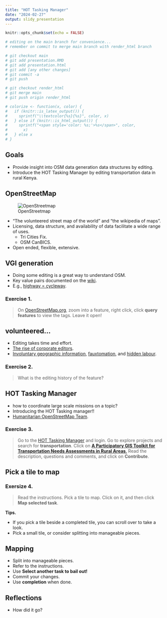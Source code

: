 ```yaml
---
title: "HOT Tasking Manager"
date: "2024-02-27"
output: slidy_presentation
---
```


```r
knitr::opts_chunk$set(echo = FALSE)

# editing on the main branch for convenience...
# remember on commit to merge main branch with render_html branch

# git checkout main
# git add presentation.RMD
# git add presentation.html
# git add [any other changes]
# git commit -a
# git push

# git checkout render_html
# git merge main
# git push origin render_html

# colorize <- function(x, color) {
#   if (knitr::is_latex_output()) {
#     sprintf("\\textcolor{%s}{%s}", color, x)
#   } else if (knitr::is_html_output()) {
#     sprintf("<span style='color: %s;'>%s</span>", color,
#       x)
#   } else x
# }
```

## Goals

- Provide insight into OSM data generation data structures by editing.
- Introduce the HOT Tasking Manager by editing transportation data in rural Kenya.


## OpenStreetMap

<div class="columns-2">
![OpenStreetmap](www/Openstreetmap_logo.svg.png)

- "The volunteered street map of the world" and "the wikipedia of maps".
- Licensing, data structure, and availability of data facilitate a wide range of 
uses.
   - Tri Cities Fix.
   - OSM CanBICS.
- Open ended, flexible, extensive.

</div>

## VGI generation

- Doing some editing is a great way to understand OSM.
- Key value pairs documented on the [wiki](https://wiki.openstreetmap.org/).
- E.g., [highway = cycleway](https://wiki.openstreetmap.org/wiki/Tag:highway%3Dcycleway).

### Exercise 1. 
> On [OpenStreetMap.org](https://www.openstreetmap.org), zoom into a feature, right click, click **query features** to view the tags. Leave it open!

## volunteered...

- Editing takes time and effort.
- [The rise of corporate editors](https://www.mdpi.com/2220-9964/8/5/232).
- [Involuntary geographic information](https://doi.org/10.1080/00045608.2011.595657), [fauxtomation](https://logicmag.io/failure/the-automation-charade/), 
and [hidden labour](https://mitsloan.mit.edu/ideas-made-to-matter/hidden-work-created-artificial-intelligence-programs).

### Exercise 2. 

> What is the editing history of the feature?

## HOT Tasking Manager

- how to coordinate large scale missions on a topic?
- Introducing the HOT Tasking manager!!
- [Humanitarian OpenStreetMap Team](https://www.hotosm.org/).

### Exercise 3. 

> Go to the [HOT Tasking Manager](https://tasks.hotosm.org/) and login. Go to 
explore projects and search for **transportation**. Click on [**A Participatory GIS Toolkit for Transportation Needs Assessments in Rural Areas**.](https://tasks.hotosm.org/projects/12614) Read the description, questions and comments, and click on **Contribute**.

## Pick a tile to map


### Exersize 4.

> Read the instructions. Pick a tile to map. Click on it, and then click **Map selected task**.

**Tips.** 

- If you pick a tile beside a completed tile, you can scroll over to take a look.
- Pick a small tile, or consider splitting into manageable pieces.

## Mapping

- Split into manageable pieces.
- Refer to the instructions.
- Use **Select another task to bail out!**
- Commit your changes.
- Use **completion** when done.

## Reflections

- How did it go?